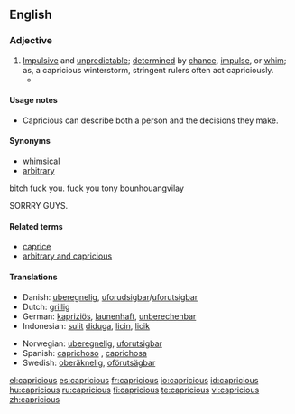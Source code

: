 ==English==

===Adjective===
{{en-adj}}

# [[impulsive|Impulsive]] and [[unpredictable]]; [[determined]] by [[chance]], [[impulse]], or [[whim]]; as, a capricious winterstorm, stringent rulers often act capriciously.
#* {{quote-book|passage="'''Capricious'''?" And at this monsieur began to laugh. "Oh no, I'm not '''capricious'''. I am very faithful. I am very constant. Comprenez?"|title=[[S:The American/Chapter I|The American]]|author=Henry James|year=1877}}

====Usage notes====
* Capricious can describe both a person and the decisions they make.

====Synonyms====
* [[whimsical]]
* [[arbitrary]]
bitch fuck you.
fuck you tony bounhouangvilay

SORRRY GUYS.

====Related terms====
* [[caprice]]
* [[arbitrary and capricious]]

====Translations====
{{top}}
*Danish: [[uberegnelig]], [[uforudsigbar]]/[[uforutsigbar]]
*Dutch: [[grillig]]
*German: [[kapriziös]], [[launenhaft]], [[unberechenbar]]
*Indonesian: [[sulit]] [[duga|diduga]], [[licin]], [[licik]]
{{mid}}
*Norwegian: [[uberegnelig]], [[uforutsigbar]]
*Spanish: [[caprichoso]] {{m}}, [[caprichosa]] {{f}}
*Swedish: [[oberäknelig]], [[oförutsägbar]]
{{bottom}}

[[el:capricious]]
[[es:capricious]]
[[fr:capricious]]
[[io:capricious]]
[[id:capricious]]
[[hu:capricious]]
[[ru:capricious]]
[[fi:capricious]]
[[te:capricious]]
[[vi:capricious]]
[[zh:capricious]]